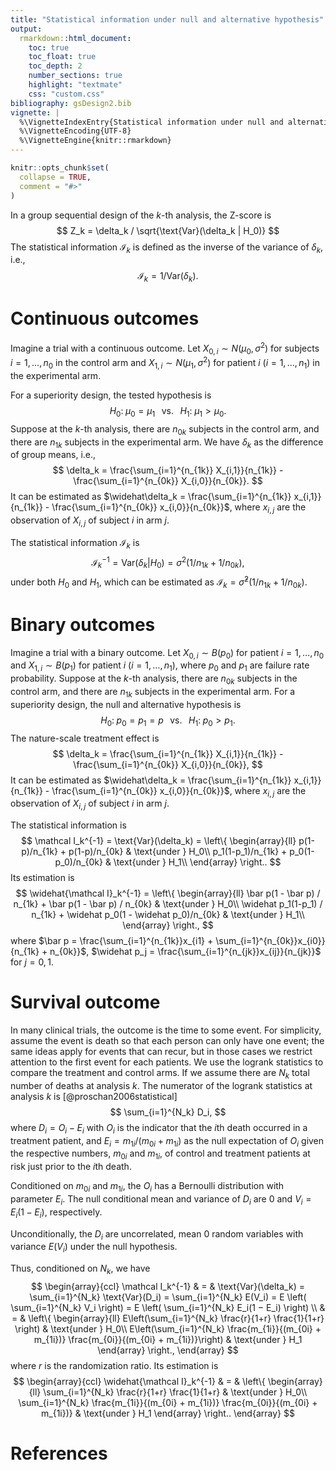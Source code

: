 ```yaml
---
title: "Statistical information under null and alternative hypothesis"
output:
  rmarkdown::html_document:
    toc: true
    toc_float: true
    toc_depth: 2
    number_sections: true
    highlight: "textmate"
    css: "custom.css"
bibliography: gsDesign2.bib
vignette: |
  %\VignetteIndexEntry{Statistical information under null and alternative hypothesis}
  %\VignetteEncoding{UTF-8}
  %\VignetteEngine{knitr::rmarkdown}
---
```


```r
knitr::opts_chunk$set(
  collapse = TRUE,
  comment = "#>"
)
```

In a group sequential design of the $k$-th analysis, the Z-score is
$$
  Z_k = \delta_k / \sqrt{\text{Var}(\delta_k | H_0)}
$$
The statistical information $\mathcal I_k$ is defined as the inverse of the variance of $\delta_k$, i.e.,
$$
  \mathcal I_k = 1 / \text{Var}(\delta_k).
$$

# Continuous outcomes

Imagine a trial with a continuous outcome. Let $X_{0, i} \sim N(\mu_0, \sigma^2)$ for subjects $i = 1, \ldots, n_0$ in the control arm and $X_{1,i} \sim N(\mu_1, \sigma^2)$ for patient $i$ ($i = 1, \ldots, n_1$) in the experimental arm.

For a superiority design, the tested hypothesis is
$$
  H_0: \; \mu_0 = \mu_1 \;\;\; \text{vs.} \;\;\; H_1:\; \mu_1 > \mu_0.
$$
Suppose at the $k$-th analysis, there are $n_{0k}$ subjects in the control arm, and there are $n_{1k}$ subjects in the experimental arm. We have $\delta_k$ as the difference of group means, i.e.,
$$
  \delta_k
  =
  \frac{\sum_{i=1}^{n_{1k}} X_{i,1}}{n_{1k}}
  -
  \frac{\sum_{i=1}^{n_{0k}} X_{i,0}}{n_{0k}}.
$$
It can be estimated as $\widehat\delta_k = \frac{\sum_{i=1}^{n_{1k}} x_{i,1}}{n_{1k}} - \frac{\sum_{i=1}^{n_{0k}} x_{i,0}}{n_{0k}}$, where $x_{i,j}$ are the observation of $X_{i,j}$ of subject $i$ in arm $j$.

The statistical information $\mathcal I_k$ is
$$
  \mathcal I_k^{-1}
  =
  \text{Var}(\delta_k | H_0)
  =
  \sigma^2 (1 / n_{1k} + 1 / n_{0k}),
$$
under both $H_0$ and $H_1$, which can be estimated as $\mathcal I_k = \widehat\sigma^2 (1 / n_{1k} + 1 / n_{0k})$.

# Binary outcomes

Imagine a trial with a binary outcome. Let $X_{0, i} \sim B(p_0)$ for patient $i = 1, \ldots, n_0$ and $X_{1,i} \sim B(p_1)$ for patient $i$ ($i = 1, \ldots, n_1$), where $p_0$ and $p_1$ are failure rate probability. Suppose at the $k$-th analysis, there are $n_{0k}$ subjects in the control arm, and there are $n_{1k}$ subjects in the experimental arm. For a superiority design, the null and alternative hypothesis is
$$
  H_0: \; p_0 = p_1 = p \;\;\; \text{vs.} \;\;\; H_1:\; p_0 > p_1.
$$
The nature-scale treatment effect is
$$
  \delta_k
  =
  \frac{\sum_{i=1}^{n_{1k}} X_{i,1}}{n_{1k}}
  -
  \frac{\sum_{i=1}^{n_{0k}} X_{i,0}}{n_{0k}},
$$
It can be estimated as $\widehat\delta_k = \frac{\sum_{i=1}^{n_{1k}} x_{i,1}}{n_{1k}} - \frac{\sum_{i=1}^{n_{0k}} x_{i,0}}{n_{0k}}$, where $x_{i,j}$ are the observation of $X_{i,j}$ of subject $i$ in arm $j$.

The statistical information is
$$
  \mathcal I_k^{-1}
  =
  \text{Var}(\delta_k)
  =
  \left\{
    \begin{array}{ll}
      p(1-p)/n_{1k} + p(1-p)/n_{0k}           & \text{under } H_0\\
      p_1(1-p_1)/n_{1k} + p_0(1-p_0)/n_{0k}   & \text{under } H_1\\
    \end{array}
  \right..
$$
Its estimation is
$$
  \widehat{\mathcal I}_k^{-1}
  =
  \left\{
    \begin{array}{ll}
      \bar p(1 - \bar p) / n_{1k} + \bar p(1 - \bar p) / n_{0k}           & \text{under } H_0\\
      \widehat p_1(1-p_1) / n_{1k} + \widehat p_0(1 - \widehat p_0)/n_{0k}   & \text{under } H_1\\
    \end{array}
  \right.,
$$
where $\bar p = \frac{\sum_{i=1}^{n_{1k}}x_{i1} + \sum_{i=1}^{n_{0k}}x_{i0}}{n_{1k} + n_{0k}}$, $\widehat p_j = \frac{\sum_{i=1}^{n_{jk}}x_{ij}}{n_{jk}}$ for $j = 0, 1$.


# Survival outcome

In many clinical trials, the outcome is the time to some event. For simplicity, assume the event is death so that each person can only have one event; the same ideas apply for events that can recur, but in those cases we restrict attention to the first event for each patients. We use the logrank statistics to compare the treatment and control arms.
If we assume there are $N_k$ total number of deaths at analysis $k$. The numerator of the logrank statistics at analysis $k$ is [@proschan2006statistical]
$$
  \sum_{i=1}^{N_k} D_i,
$$
where $D_i = O_i - E_i$ with $O_i$ is the indicator that the $i$th death occurred in a treatment patient, and $E_i = m_{1i} / (m_{0i} + m_{1i})$ as the null expectation of $O_i$ given the respective numbers, $m_{0i}$ and $m_{1i}$, of control and treatment patients at risk just prior to the $i$th death.


Conditioned on $m_{0i}$ and $m_{1i}$, the $O_i$ has a Bernoulli distribution with parameter $E_i$. The null conditional mean and variance of $D_i$ are 0 and $V_i = E_i(1 − E_i)$, respectively.

Unconditionally, the $D_i$ are uncorrelated, mean 0 random variables with variance $E(V_i)$ under the null hypothesis.

Thus, conditioned on $N_k$, we have
$$
\begin{array}{ccl}
  \mathcal I_k^{-1}
  & = &
  \text{Var}(\delta_k)
  =
  \sum_{i=1}^{N_k} \text{Var}(D_i)
  =
  \sum_{i=1}^{N_k} E(V_i)
  =
  E \left( \sum_{i=1}^{N_k} V_i \right)
  =
  E \left( \sum_{i=1}^{N_k} E_i(1 − E_i) \right) \\
  & = &
  \left\{
  \begin{array}{ll}
  E\left(\sum_{i=1}^{N_k} \frac{r}{1+r} \frac{1}{1+r} \right)
  & \text{under } H_0\\
  E\left(\sum_{i=1}^{N_k} \frac{m_{1i}}{(m_{0i} + m_{1i})} \frac{m_{0i}}{(m_{0i} + m_{1i})}\right)
  & \text{under } H_1
  \end{array}
  \right.,
\end{array}
$$
where $r$ is the randomization ratio. Its estimation is
$$
\begin{array}{ccl}
  \widehat{\mathcal I}_k^{-1}
  & = &
  \left\{
  \begin{array}{ll}
  \sum_{i=1}^{N_k} \frac{r}{1+r} \frac{1}{1+r}
  & \text{under } H_0\\
  \sum_{i=1}^{N_k} \frac{m_{1i}}{(m_{0i} + m_{1i})} \frac{m_{0i}}{(m_{0i} + m_{1i})}
  & \text{under } H_1
  \end{array}
  \right..
\end{array}
$$

# References
